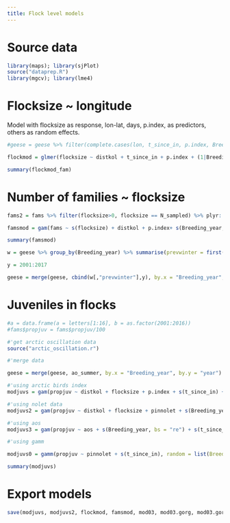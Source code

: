 ```yaml
---
title: Flock level models
---
```


# Source data

```r
library(maps); library(sjPlot)
source("dataprep.R")
library(mgcv); library(lme4)
```

# Flocksize ~ longitude

Model with flocksize as response, lon-lat, days, p.index, as predictors, others as random effects.

```r
#geese = geese %>% filter(complete.cases(lon, t_since_in, p.index, Breeding_year, Observer, Food_type))

flockmod = glmer(flocksize ~ distkol + t_since_in + p.index + (1|Breeding_year) + (1|Observer) + (1|Food_type), data = geese, family = poisson)

```

```r
summary(flockmod_fam)
```

# Number of families ~ flocksize

```r
fams2 = fams %>% filter(flocksize>0, flocksize == N_sampled) %>% plyr::mutate(propjuv = propjuv/100)

famsmod = gam(fams ~ s(flocksize) + distkol + p.index+ s(Breeding_year, bs = "re") + s(t_since_in, k = 4) +s(Observer, bs = "re") + s(Food_type, bs = "re"), data = fams2, family = poisson)
```

```r
summary(famsmod)
```

```r
w = geese %>% group_by(Breeding_year) %>% summarise(prevwinter = first(durwinter))

y = 2001:2017

geese = merge(geese, cbind(w[,"prevwinter"],y), by.x = "Breeding_year", by.y = "y", all.x = T)

```


# Juveniles in flocks

```r
#a = data.frame(a = letters[1:16], b = as.factor(2001:2016))
#fams$propjuv = fams$propjuv/100

#'get arctic oscillation data
source("arctic_oscillation.r")

#'merge data

geese = merge(geese, ao_summer, by.x = "Breeding_year", by.y = "year")
```

```r
#'using arctic birds index
modjuvs = gam(propjuv ~ distkol + flocksize + p.index + s(t_since_in) + s(Breeding_year, bs = "re") + s(Observer, bs = "re") + s(Food_type, bs = "re"), family = binomial, data = geese)

#'using nolet data
modjuvs2 = gam(propjuv ~ distkol + flocksize + pinnolet + s(Breeding_year, bs = "re") + s(t_since_in) + s(Observer, bs = "re") + s(Food_type, bs = "re"), family = binomial, data = geese)

#'using aos
modjuvs3 = gam(propjuv ~ aos + s(Breeding_year, bs = "re") + s(t_since_in) + s(Observer, bs = "re") + s(Food_type, bs = "re"), family = binomial, data = geese)

#'using gamm

modjuvs0 = gamm(propjuv ~ pinnolet + s(t_since_in), random = list(Breeding_year = ~1, Food_type = ~1, Observer = ~1), family = binomial, data = geese)
```

```r
summary(modjuvs)
```

# Export models

```r
save(modjuvs, modjuvs2, flockmod, famsmod, mod03, mod03.gorg, mod03.gorg.s, fams.expand.sub, fams.expand, file = "goosemods_pres.RData")
```
